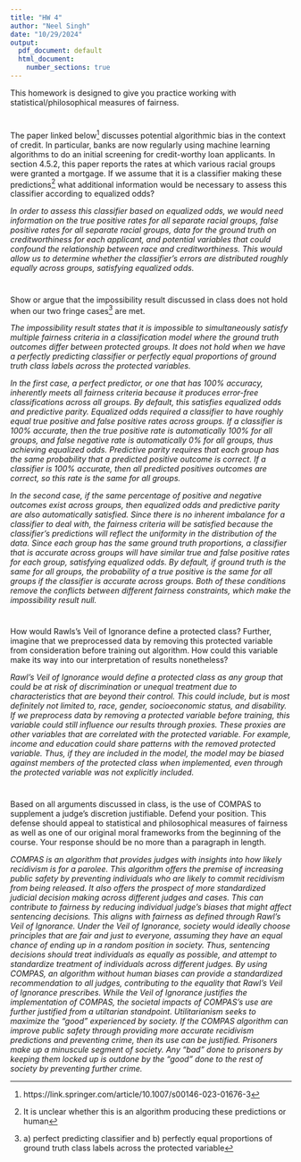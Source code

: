 ```yaml
---
title: "HW 4"
author: "Neel Singh"
date: "10/29/2024"
output:
  pdf_document: default
  html_document:
    number_sections: true
---
```


This homework is designed to give you practice working with statistical/philosophical measures of fairness. 

#
The paper linked below^[https://link.springer.com/article/10.1007/s00146-023-01676-3] discusses potential algorithmic bias in the context of credit.  In particular, banks are now regularly using machine learning algorithms to do an initial screening for credit-worthy loan applicants.  In section 4.5.2, this paper reports the rates at which various racial groups were granted a mortgage.  If we assume that it is a classifier making these predictions^[It is unclear whether this is an algorithm producing these predictions or human] what additional information would be necessary to assess this classifier according to equalized odds?

*In order to assess this classifier based on equalized odds, we would need information on the true positive rates for all separate racial groups, false positive rates for all separate racial groups, data for the ground truth on creditworthiness for each applicant, and potential variables that could confound the relationship between race and creditworthiness. This would allow us to determine whether the classifier's errors are distributed roughly equally across groups, satisfying equalized odds.*  

#
Show or argue that the impossibility result discussed in class does not hold when our two fringe cases^[a) perfect predicting classifier and b) perfectly equal proportions of ground truth class labels across the protected variable] are met.  

*The impossibility result states that it is impossible to simultaneously satisfy multiple fairness criteria in a classification model where the ground truth outcomes differ between protected groups. It does not hold when we have a perfectly predicting classifier or perfectly equal proportions of ground truth class labels across the protected variables. *

*In the first case, a perfect predictor, or one that has 100% accuracy, inherently meets all fairness criteria because it produces error-free classifications across all groups. By default, this satisfies equalized odds and predictive parity. Equalized odds required a classifier to have roughly equal true positive and false positive rates across groups. If a classifier is 100% accurate, then the true positive rate is automatically 100% for all groups, and false negative rate is automatically 0% for all groups, thus achieving equalized odds. Predictive parity requires that each group has the same probability that a predicted positive outcome is correct. If a classifier is 100% accurate, then all predicted positives outcomes are correct, so this rate is the same for all groups. *

*In the second case, if the same percentage of positive and negative outcomes exist across groups, then equalized odds and predictive parity are also automatically satisfied. Since there is no inherent imbalance for a classifier to deal with, the fairness criteria will be satisfied because the classifier's predictions will reflect the uniformity in the distribution of the data. Since each group has the same ground truth proportions, a classifier that is accurate across groups will have similar true and false positive rates for each group, satisfying equalized odds. By default, if ground truth is the same for all groups, the probability of a true positive is the same for all groups if the classifier is accurate across groups. Both of these conditions remove the conflicts between different fairness constraints, which make the impossibility result null.*

#

How would Rawls's Veil of Ignorance define a protected class?  Further, imagine that we preprocessed data by removing this protected variable from consideration before training out algorithm.  How could this variable make its way into our interpretation of results nonetheless?

*Rawl's Veil of Ignorance would define a protected class as any group that could be at risk of discrimination or unequal treatment due to characteristics that are beyond their control. This could include, but is most definitely not limited to, race, gender, socioeconomic status, and disability. If we preprocess data by removing a protected variable before training, this variable could still influence our results through proxies. These proxies are other variables that are correlated with the protected variable. For example, income and education could share patterns with the removed protected variable. Thus, if they are included in the model, the model may be biased against members of the protected class when implemented, even through the protected variable was not explicitly included.*

#

Based on all arguments discussed in class, is the use of COMPAS to supplement a judge's discretion justifiable.  Defend your position.  This defense should appeal to statistical and philosophical measures of fairness as well as one of our original moral frameworks from the beginning of the course.  Your response should be no more than a paragraph in length. 

*COMPAS is an algorithm that provides judges with insights into how likely recidivism is for a parolee. This algorithm offers the premise of increasing public safety by preventing individuals who are likely to commit recidivism from being released. It also offers the prospect of more standardized judicial decision making across different judges and cases. This can contribute to fairness by reducing individual judge's biases that might affect sentencing decisions. This aligns with fairness as defined through Rawl's Veil of Ignorance. Under the Veil of Ignorance, society would ideally choose principles that are fair and just to everyone, assuming they have an equal chance of ending up in a random position in society. Thus, sentencing decisions should treat individuals as equally as possible, and attempt to standardize treatment of individuals across different judges. By using COMPAS, an algorithm without human biases can provide a standardized recommendation to all judges, contributing to the equality that Rawl's Veil of Ignorance prescribes. While the Veil of Ignorance justifies the implementation of COMPAS, the societal impacts of COMPAS's use are further justified from a utiltarian standpoint. Utilitarianism seeks to maximize the "good" experienced by society. If the COMPAS algorithm can improve public safety through providing more accurate recidivism predictions and preventing crime, then its use can be justified. Prisoners make up a minuscule segment of society. Any "bad" done to prisoners by keeping them locked up is outdone by the "good" done to the rest of society by preventing further crime.  *

